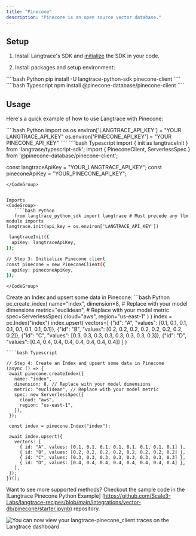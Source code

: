 ```yaml
---
title: "Pinecone"
description: "Pinecone is an open source vector database."
---
```

## Setup

1. Install Langtrace's SDK and [initialize](/quickstart) the SDK in your code.


2. Install packages and setup environment:
<CodeGroup>
    ````bash Python
    pip install -U langtrace-python-sdk pinecone-client
   ````
   ````bash Typescript
   npm install @pinecone-database/pinecone-client
   ````
   </CodeGroup>

## Usage
Here's a quick example of how to use Langtrace with Pinecone:

<CodeGroup>
````bash Python
import os
os.environ['LANGTRACE_API_KEY'] = "YOUR LANGTRACE_API_KEY"
os.environ['PINECONE_API_KEY'] = "YOUR PINECONE_API_KEY"
 ````
 ````bash Typescript
 import { init as langtraceInit } from 'langtrase/typescript-sdk';
import { PineconeClient, ServerlessSpec } from '@pinecone-database/pinecone-client';

const langtraceApiKey = "YOUR_LANGTRACE_API_KEY";
const pineconeApiKey = "YOUR_PINECONE_API_KEY";
 ````
</CodeGroup>


 Imports
<CodeGroup>
    ````bash Python
    from langtrace_python_sdk import langtrace # Must precede any llm module imports
langtrace.init(api_key = os.environ['LANGTRACE_API_KEY'])
````
````bash Typescript
 langtraceInit({
  apiKey: langtraceApiKey,
});

// Step 3: Initialize Pinecone client
const pinecone = new PineconeClient({
  apiKey: pineconeApiKey,
});

````
    </CodeGroup>

Create an Index and upsert some data in Pinecone:
<CodeGroup>
     ```bash Python
pc.create_index(
    name="index",
    dimension=8, # Replace with your model dimensions
    metric="euclidean", # Replace with your model metric
    spec=ServerlessSpec(
        cloud="aws",
        region="us-east-1"
    )
)
index = pc.Index("index")
index.upsert(
  vectors=[
    {"id": "A", "values": [0.1, 0.1, 0.1, 0.1, 0.1, 0.1, 0.1, 0.1]},
    {"id": "B", "values": [0.2, 0.2, 0.2, 0.2, 0.2, 0.2, 0.2, 0.2]},
    {"id": "C", "values": [0.3, 0.3, 0.3, 0.3, 0.3, 0.3, 0.3, 0.3]},
    {"id": "D", "values": [0.4, 0.4, 0.4, 0.4, 0.4, 0.4, 0.4, 0.4]}
  ]
)
 ```
 ````bash Typescript

// Step 4: Create an Index and upsert some data in Pinecone
(async () => {
  await pinecone.createIndex({
    name: "index",
    dimension: 8, // Replace with your model dimensions
    metric: "euclidean", // Replace with your model metric
    spec: new ServerlessSpec({
      cloud: "aws",
      region: "us-east-1",
    }),
  });

  const index = pinecone.Index("index");

  await index.upsert({
    vectors: [
      { id: "A", values: [0.1, 0.1, 0.1, 0.1, 0.1, 0.1, 0.1, 0.1] },
      { id: "B", values: [0.2, 0.2, 0.2, 0.2, 0.2, 0.2, 0.2, 0.2] },
      { id: "C", values: [0.3, 0.3, 0.3, 0.3, 0.3, 0.3, 0.3, 0.3] },
      { id: "D", values: [0.4, 0.4, 0.4, 0.4, 0.4, 0.4, 0.4, 0.4] },
    ],
  });
})();
 ````
</CodeGroup>

Want to see more supported methods? Checkout the sample code in the [Langtrace Pinecone Python Example]
(https://github.com/Scale3-Labs/langtrace-recipes/blob/main/integrations/vector-db/pinecone/starter.ipynb) repository.

<img src="./images/pinecone.png" alt="You can now view your langtrace-pinecone_client traces on the Langtrace dashboard" />
